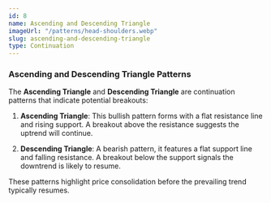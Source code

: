 ```yaml
---
id: 8
name: Ascending and Descending Triangle
imageUrl: "/patterns/head-shoulders.webp"
slug: ascending-and-descending-triangle
type: Continuation
---
```


### Ascending and Descending Triangle Patterns  

The **Ascending Triangle** and **Descending Triangle** are continuation patterns that indicate potential breakouts:  

1. **Ascending Triangle**: This bullish pattern forms with a flat resistance line and rising support. A breakout above the resistance suggests the uptrend will continue.  

2. **Descending Triangle**: A bearish pattern, it features a flat support line and falling resistance. A breakout below the support signals the downtrend is likely to resume.  

These patterns highlight price consolidation before the prevailing trend typically resumes.  
